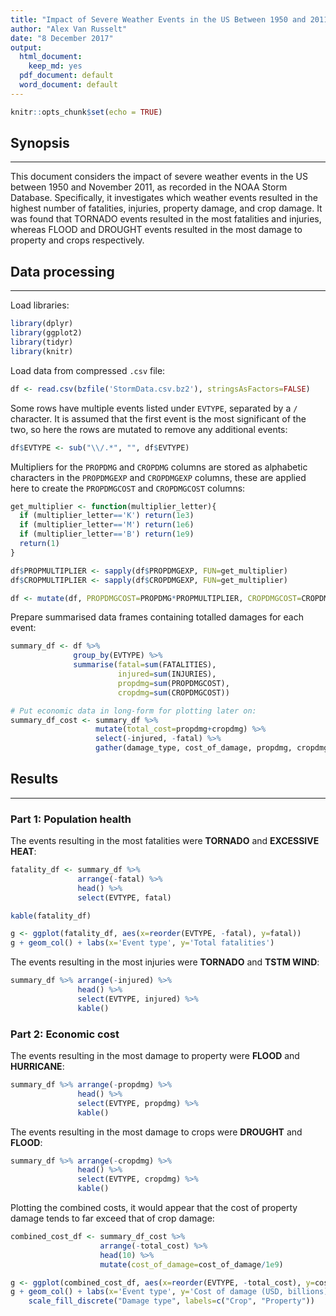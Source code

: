 ```yaml
---
title: "Impact of Severe Weather Events in the US Between 1950 and 2011"
author: "Alex Van Russelt"
date: "8 December 2017"
output:
  html_document:
    keep_md: yes
  pdf_document: default
  word_document: default
---
```


```r
knitr::opts_chunk$set(echo = TRUE)
```

## Synopsis
***

This document considers the impact of severe weather events in the US between 1950 and November 2011, as recorded in the NOAA Storm Database. Specifically, it investigates which weather events resulted in the highest number of fatalities, injuries, property damage, and crop damage. It was found that TORNADO events resulted in the most fatalities and injuries, whereas FLOOD and DROUGHT events resulted in the most damage to property and crops respectively.


## Data processing
***

Load libraries:
```r
library(dplyr)
library(ggplot2)
library(tidyr)
library(knitr)
```


Load data from compressed `.csv` file:
```r
df <- read.csv(bzfile('StormData.csv.bz2'), stringsAsFactors=FALSE)
```

Some rows have multiple events listed under `EVTYPE`, separated by a `/` character. It is assumed that the first event is the most significant of the two, so here the rows are mutated to remove any additional events:
```r
df$EVTYPE <- sub("\\/.*", "", df$EVTYPE)
```

Multipliers for the `PROPDMG` and `CROPDMG` columns are stored as alphabetic characters in the `PROPDMGEXP` and `CROPDMGEXP` columns, these are applied here to create the `PROPDMGCOST` and `CROPDMGCOST` columns:
```r
get_multiplier <- function(multiplier_letter){
  if (multiplier_letter=='K') return(1e3)
  if (multiplier_letter=='M') return(1e6)
  if (multiplier_letter=='B') return(1e9)
  return(1)
}

df$PROPMULTIPLIER <- sapply(df$PROPDMGEXP, FUN=get_multiplier)
df$CROPMULTIPLIER <- sapply(df$CROPDMGEXP, FUN=get_multiplier)

df <- mutate(df, PROPDMGCOST=PROPDMG*PROPMULTIPLIER, CROPDMGCOST=CROPDMG*CROPMULTIPLIER)
```


Prepare summarised data frames containing totalled damages for each event:
```r
summary_df <- df %>%
              group_by(EVTYPE) %>%
              summarise(fatal=sum(FATALITIES),
                        injured=sum(INJURIES),
                        propdmg=sum(PROPDMGCOST),
                        cropdmg=sum(CROPDMGCOST))

# Put economic data in long-form for plotting later on:
summary_df_cost <- summary_df %>%
                   mutate(total_cost=propdmg+cropdmg) %>% 
                   select(-injured, -fatal) %>%
                   gather(damage_type, cost_of_damage, propdmg, cropdmg)
```



## Results
***

### Part 1: Population health

The events resulting in the most fatalities were **TORNADO** and **EXCESSIVE HEAT**:
```r
fatality_df <- summary_df %>% 
               arrange(-fatal) %>%
               head() %>%
               select(EVTYPE, fatal)

kable(fatality_df)

g <- ggplot(fatality_df, aes(x=reorder(EVTYPE, -fatal), y=fatal))
g + geom_col() + labs(x='Event type', y='Total fatalities')
```

The events resulting in the most injuries were **TORNADO** and **TSTM WIND**:
```r
summary_df %>% arrange(-injured) %>%
               head() %>%
               select(EVTYPE, injured) %>% 
               kable()
```

### Part 2: Economic cost

The events resulting in the most damage to property were **FLOOD** and **HURRICANE**:
```r
summary_df %>% arrange(-propdmg) %>%
               head() %>%
               select(EVTYPE, propdmg) %>% 
               kable()
```

The events resulting in the most damage to crops were **DROUGHT** and **FLOOD**:
```r
summary_df %>% arrange(-cropdmg) %>%
               head() %>%
               select(EVTYPE, cropdmg) %>% 
               kable()
```

Plotting the combined costs, it would appear that the cost of property damage tends to far exceed that of crop damage:
```r
combined_cost_df <- summary_df_cost %>% 
                    arrange(-total_cost) %>% 
                    head(10) %>%
                    mutate(cost_of_damage=cost_of_damage/1e9)

g <- ggplot(combined_cost_df, aes(x=reorder(EVTYPE, -total_cost), y=cost_of_damage, fill=damage_type))
g + geom_col() + labs(x='Event type', y='Cost of damage (USD, billions)') +
    scale_fill_discrete("Damage type", labels=c("Crop", "Property"))
```

